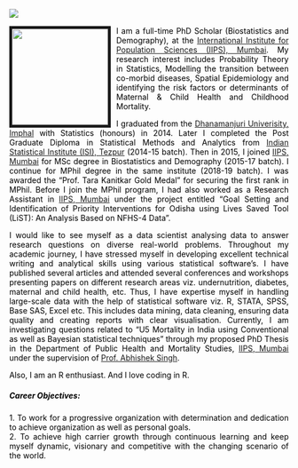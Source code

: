 <link rel="stylesheet" href="styles.css" type="text/css">


<style>
body {
text-align: justify}
</style>

<p><img src="images/name.png" style="height: auto; width: auto" align="left"><br></p>
<p><img src="images/IMG_0084_n2.jpg" style="height:173px; width: auto; border:5px solid; margin-right: 10px" align="left"></p>

<span style="color: black;">I am a full-time PhD Scholar (Biostatistics and Demography), at the [International Institute for Population Sciences (IIPS), Mumbai](https://iipsindia.ac.in/). My research interest includes Probability Theory in Statistics, Modelling the transition between co-morbid diseases, Spatial Epidemiology and identifying the risk factors or determinants of Maternal & Child Health and Childhood Mortality.</span>

<span style="color: black;">I graduated from the [Dhanamanjuri Univerisity, Imphal](https://dmu.ac.in/) with Statistics (honours) in 2014. Later I completed the Post Graduate Diploma in Statistical Methods and Analytics from [Indian Statistical Institute (ISI), Tezpur](http://www.isine.ac.in/) (2014-15 batch). Then in 2015, I joined [IIPS, Mumbai](https://iipsindia.ac.in/) for MSc degree in Biostatistics and Demography (2015-17 batch). I continue for MPhil degree in the same institute (2018-19 batch). I was awarded the “Prof. Tara Kanitkar Gold Medal” for securing the first rank in MPhil. Before I join the MPhil program, I had also worked as a Research Assistant in [IIPS, Mumbai](https://iipsindia.ac.in/) under the project entitled “Goal Setting and Identification of Priority Interventions for Odisha using Lives Saved Tool (LiST): An Analysis Based on NFHS-4 Data”.</span>

<span style="color: black;">I would like to see myself as a data scientist analysing data to answer research questions on diverse real-world problems. Throughout my academic journey, I have stressed myself in developing excellent technical writing and analytical skills using various statistical software’s. I have published several articles and attended several conferences and workshops presenting papers on different research areas viz. undernutrition, diabetes, maternal and child health, etc. Thus, I have expertise myself in handling large-scale data with the help of statistical software viz. R, STATA, SPSS, Base SAS, Excel etc. This includes data mining, data cleaning, ensuring data quality and creating reports with clear visualisation. Currently, I am investigating questions related to “U5 Mortality in India using Conventional as well as Bayesian statistical techniques” through my proposed PhD Thesis in the Department of Public Health and Mortality Studies, [IIPS, Mumbai](https://iipsindia.ac.in/) under the supervision of [Prof. Abhishek Singh](https://www.iipsindia.ac.in/department-faculties/37).</span> 
        
<span style="color: black;">Also, I am an R enthusiast. And I love coding in R.</span>



<h5><span style="color: black;"><strong>Career Objectives:</strong></span></h5>
  <span style="color: black;">1. To work for a progressive organization with determination and dedication to achieve organization as well as personal goals.</span><br>
  <span style="color: black;">2. To achieve high carrier growth through continuous learning and keep myself dynamic, visionary and competitive with the changing scenario of the world.</span>
<br><br><br><br>

